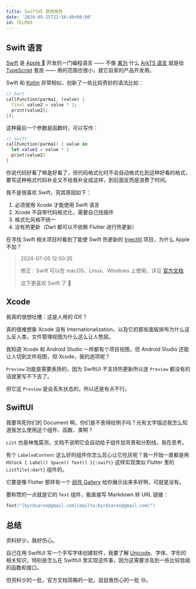 ```yaml
---
title: SwiftUI 使用报告
date: '2024-05-25T22:56:46+08:00'
id: TELMXD
---
```


## Swift 语言

[Swift](https://developer.apple.com/swift) 是 [Apple ](https://www.apple.com) 开发的一门编程语言 —— 不像 [某为](https://www.huawei.com) 什么 [ArkTS 语言](https://developer.huawei.com/consumer/cn/arkts) 就是给 [TypeScript](https://www.typescriptlang.org) 套皮 —— 用的范围也很小，就它自家的产品开发用。

Swift 和 [Kotlin](https://kotlinlang.org) 非常相似，创新了一些比较奇妙的语法比如：

```dart
// Dart
callFunction(parma1, (value) {
  final value2 = value * 2;
  print(value2);
});
```

这种最后一个参数是函数时，可以写作：

```swift
// Swift
callFunction(parma1) { value in
  let value2 = value * 2
  print(value2)
}
```

你说代码好看了嘛是好看了，但代码格式化时不会自动格式化到这种好看的格式，要写这种格式代码补全又不给我补全成这样，到后面反而是浪费了时间。

我不是很喜欢 Swift，究其原因如下：

1. 必须使用 Xcode 才能使用 Swift 语言
2. Xcode 不自带代码格式化，需要自己找插件
3. 格式化风格不统一
4. 没有热更新（Dart 都可以不依赖 Flutter 进行热更新）

在寻找 Swift 相关项目时看到了能使 Swift 热更新的 [InjectIII](https://github.com/johnno1962/InjectionIII) 项目，为什么 Apple 不加？

> 2024-07-05 12:50:35
>
> 修正：Swift 可以在 macOS、Linux、Windows 上使用，详见 [官方文档](https://www.swift.org/getting-started)
>
> 这下更喜欢 Swift 了 🥰

## Xcode

我真的很想吐槽：这是人用的 IDE？

真的很难想象 Xcode 没有 Internationalization，以及它的那些面板排布为什么这么反人类，文件管理视图为什么这么让人憋屈。

我知道 Xcode 和 Android Studio 一样都有个项目视图，但 Android Studio 还能让人切到文件视图，但 Xcode，我的选项呢？

`Preview` 功能是需要表扬的，因为 SwiftUI 不支持热更新所以连 `Preview` 都没有的话就更写不下去了。

但它这 `Preview` 是会丢失状态的，所以还是有点不行。

## SwiftUI

我要骂死你们的 Document 啊，你们是不舍得给例子吗？光有文字描述我怎么知道我怎么使用这个组件、函数、类啊？

`List` 也是神鬼莫测，文档不说明它会自动给子组件加背景和分割线，我在思考。

有个 `LabeledContent` 这么好的组件你怎么忍心让它吃灰呢？我一开始一直都是用 `HStack { Label() Space() Text() }{:swift}` 这样实现类似 Flutter 里的 `ListTile{:dart}` 组件的。

它要是像 Flutter 那样有一个 [组件 Gallery](https://flutter.github.io/samples/web/material_3_demo) 给你展示出来多好啊，可就是没有。

要称赞的一点就是它的 `Text` 组件，能直接写 Markdown 转 URL 链接：

```swift
Text("[byrdsaron@gmail.com](mailto:byrdsaron@gmail.com)")
```

## 总结

资料好少，我好伤心。

自己在用 SwiftUI 写一个手写字体创建软件，我要了解 [Unicode](https://home.unicode.org)、字体、字形的相关知识，特别是怎么在 SwiftUI 里实现这件事，因为这需要涉及到一些比较低级的函数和接口。

但资料少的一批，官方文档简略的一批，鼠鼠我伤心的一批 😢。
